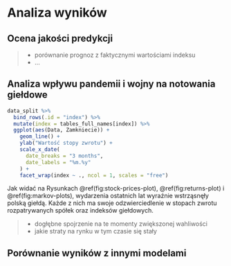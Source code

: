 # Analiza wyników

```{=latex}
\fancyhead[LO]{\textbf{\small{Analiza wyników}}}
\renewcommand{\headrulewidth}{0.5pt}
```

## Ocena jakości predykcji

> - porównanie prognoz z faktycznymi wartościami indeksu
> - ...

## Analiza wpływu pandemii i wojny na notowania giełdowe

```r
data_split %>%
  bind_rows(.id = "index") %>%
  mutate(index = tables_full_names[index]) %>%
  ggplot(aes(Data, Zamkniecie)) +
    geom_line() +
    ylab("Wartość stopy zwrotu") +
    scale_x_date(
      date_breaks = "3 months",
      date_labels = "%m.%y"
    ) +
    facet_wrap(index ~ ., ncol = 1, scales = "free")
```

Jak widać na Rysunkach \@ref(fig:stock-prices-plot), \@ref(fig:returns-plot) i \@ref(fig:markov-plots), wydarzenia ostatnich lat wyraźnie wstrząsnęły polską giełdą.
Każde z nich ma swoje odzwierciedlenie w stopach zwrotu rozpatrywanych spółek oraz indeksów giełdowych.

> - dogłębne spojrzenie na te momenty zwiększonej wahliwości
> - jakie straty na rynku w tym czasie się stały

## Porównanie wyników z innymi modelami

\AAQ{jakimi modelami?}
